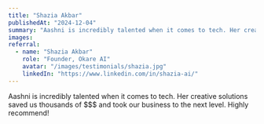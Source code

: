 ```yaml
---
title: "Shazia Akbar"
publishedAt: "2024-12-04"
summary: "Aashni is incredibly talented when it comes to tech. Her creative solutions saved us thousands of $$$ and took our business to the next level. Highly recommend!"
images:
referral:
  - name: "Shazia Akbar"
    role: "Founder, Okare AI"
    avatar: "/images/testimonials/shazia.jpg"
    linkedIn: "https://www.linkedin.com/in/shazia-ai/"
---
```


Aashni is incredibly talented when it comes to tech. Her creative solutions saved us thousands of $$$ and took our business to the next level. Highly recommend!